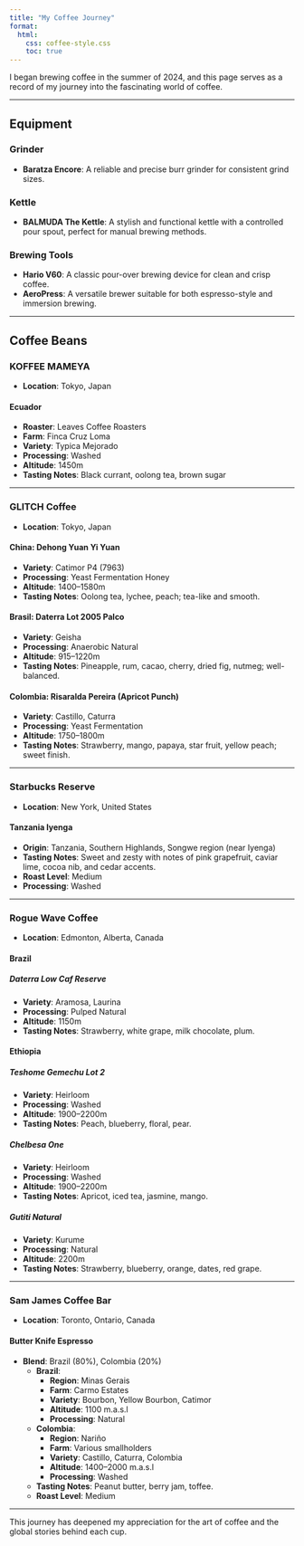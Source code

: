 ```yaml
---
title: "My Coffee Journey"
format:
  html:
    css: coffee-style.css
    toc: true
---
```


I began brewing coffee in the summer of 2024, and this page serves as a record of my journey into the fascinating world of coffee.

---

## Equipment

### Grinder
- **Baratza Encore**: A reliable and precise burr grinder for consistent grind sizes.

### Kettle
- **BALMUDA The Kettle**: A stylish and functional kettle with a controlled pour spout, perfect for manual brewing methods.

### Brewing Tools
- **Hario V60**: A classic pour-over brewing device for clean and crisp coffee.
- **AeroPress**: A versatile brewer suitable for both espresso-style and immersion brewing.

---

## Coffee Beans

### KOFFEE MAMEYA
- **Location**: Tokyo, Japan

#### Ecuador
- **Roaster**: Leaves Coffee Roasters
- **Farm**: Finca Cruz Loma
- **Variety**: Typica Mejorado
- **Processing**: Washed
- **Altitude**: 1450m
- **Tasting Notes**: Black currant, oolong tea, brown sugar

---

### GLITCH Coffee
- **Location**: Tokyo, Japan

#### China: Dehong Yuan Yi Yuan
- **Variety**: Catimor P4 (7963)
- **Processing**: Yeast Fermentation Honey
- **Altitude**: 1400–1580m
- **Tasting Notes**: Oolong tea, lychee, peach; tea-like and smooth.

#### Brasil: Daterra Lot 2005 Palco
- **Variety**: Geisha
- **Processing**: Anaerobic Natural
- **Altitude**: 915–1220m
- **Tasting Notes**: Pineapple, rum, cacao, cherry, dried fig, nutmeg; well-balanced.

#### Colombia: Risaralda Pereira (Apricot Punch)
- **Variety**: Castillo, Caturra
- **Processing**: Yeast Fermentation
- **Altitude**: 1750–1800m
- **Tasting Notes**: Strawberry, mango, papaya, star fruit, yellow peach; sweet finish.

---

### Starbucks Reserve
- **Location**: New York, United States

#### Tanzania Iyenga
- **Origin**: Tanzania, Southern Highlands, Songwe region (near Iyenga)
- **Tasting Notes**: Sweet and zesty with notes of pink grapefruit, caviar lime, cocoa nib, and cedar accents.
- **Roast Level**: Medium
- **Processing**: Washed

---

### Rogue Wave Coffee
- **Location**: Edmonton, Alberta, Canada

#### Brazil
##### Daterra Low Caf Reserve
- **Variety**: Aramosa, Laurina
- **Processing**: Pulped Natural
- **Altitude**: 1150m
- **Tasting Notes**: Strawberry, white grape, milk chocolate, plum.

#### Ethiopia
##### Teshome Gemechu Lot 2
- **Variety**: Heirloom
- **Processing**: Washed
- **Altitude**: 1900–2200m
- **Tasting Notes**: Peach, blueberry, floral, pear.

##### Chelbesa One
- **Variety**: Heirloom
- **Processing**: Washed
- **Altitude**: 1900–2200m
- **Tasting Notes**: Apricot, iced tea, jasmine, mango.

##### Gutiti Natural
- **Variety**: Kurume
- **Processing**: Natural
- **Altitude**: 2200m
- **Tasting Notes**: Strawberry, blueberry, orange, dates, red grape.

---

### Sam James Coffee Bar
- **Location**: Toronto, Ontario, Canada

#### Butter Knife Espresso
- **Blend**: Brazil (80%), Colombia (20%)
  - **Brazil**:
    - **Region**: Minas Gerais
    - **Farm**: Carmo Estates
    - **Variety**: Bourbon, Yellow Bourbon, Catimor
    - **Altitude**: 1100 m.a.s.l
    - **Processing**: Natural
  - **Colombia**:
    - **Region**: Nariño
    - **Farm**: Various smallholders
    - **Variety**: Castillo, Caturra, Colombia
    - **Altitude**: 1400–2000 m.a.s.l
    - **Processing**: Washed
  - **Tasting Notes**: Peanut butter, berry jam, toffee.
  - **Roast Level**: Medium

---

This journey has deepened my appreciation for the art of coffee and the global stories behind each cup.
